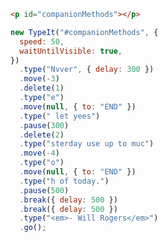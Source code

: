 ```html
<p id="companionMethods"></p>
```

```javascript
new TypeIt("#companionMethods", {
  speed: 50,
  waitUntilVisible: true,
})
  .type("Nvver", { delay: 300 })
  .move(-3)
  .delete(1)
  .type("e")
  .move(null, { to: "END" })
  .type(" let yees")
  .pause(300)
  .delete(2)
  .type("sterday use up to muc")
  .move(-4)
  .type("o")
  .move(null, { to: "END" })
  .type("h of today.")
  .pause(500)
  .break({ delay: 500 })
  .break({ delay: 500 })
  .type("<em>- Will Rogers</em>")
  .go();
```
